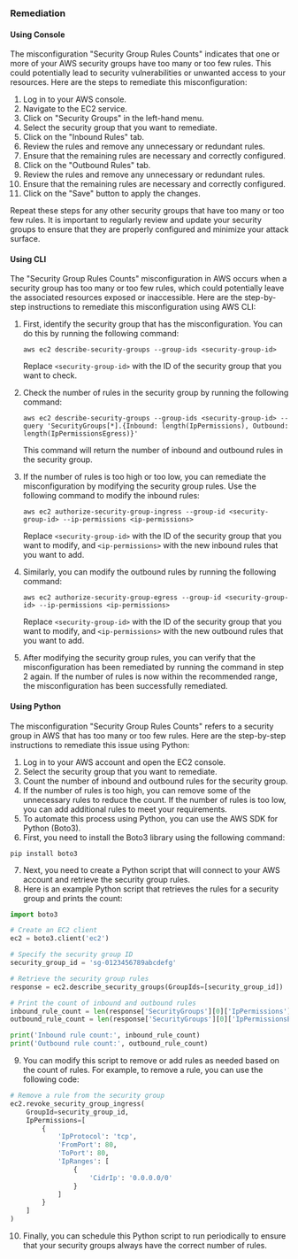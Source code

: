 ### Remediation

#### Using Console

The misconfiguration "Security Group Rules Counts" indicates that one or more of your AWS security groups have too many or too few rules. This could potentially lead to security vulnerabilities or unwanted access to your resources. Here are the steps to remediate this misconfiguration:

1. Log in to your AWS console.
2. Navigate to the EC2 service.
3. Click on "Security Groups" in the left-hand menu.
4. Select the security group that you want to remediate.
5. Click on the "Inbound Rules" tab.
6. Review the rules and remove any unnecessary or redundant rules.
7. Ensure that the remaining rules are necessary and correctly configured.
8. Click on the "Outbound Rules" tab.
9. Review the rules and remove any unnecessary or redundant rules.
10. Ensure that the remaining rules are necessary and correctly configured.
11. Click on the "Save" button to apply the changes.

Repeat these steps for any other security groups that have too many or too few rules. It is important to regularly review and update your security groups to ensure that they are properly configured and minimize your attack surface.

#### Using CLI

The "Security Group Rules Counts" misconfiguration in AWS occurs when a security group has too many or too few rules, which could potentially leave the associated resources exposed or inaccessible. Here are the step-by-step instructions to remediate this misconfiguration using AWS CLI:

1. First, identify the security group that has the misconfiguration. You can do this by running the following command:

   ```
   aws ec2 describe-security-groups --group-ids <security-group-id>
   ```

   Replace `<security-group-id>` with the ID of the security group that you want to check.

2. Check the number of rules in the security group by running the following command:

   ```
   aws ec2 describe-security-groups --group-ids <security-group-id> --query 'SecurityGroups[*].{Inbound: length(IpPermissions), Outbound: length(IpPermissionsEgress)}'
   ```

   This command will return the number of inbound and outbound rules in the security group.

3. If the number of rules is too high or too low, you can remediate the misconfiguration by modifying the security group rules. Use the following command to modify the inbound rules:

   ```
   aws ec2 authorize-security-group-ingress --group-id <security-group-id> --ip-permissions <ip-permissions>
   ```

   Replace `<security-group-id>` with the ID of the security group that you want to modify, and `<ip-permissions>` with the new inbound rules that you want to add.

4. Similarly, you can modify the outbound rules by running the following command:

   ```
   aws ec2 authorize-security-group-egress --group-id <security-group-id> --ip-permissions <ip-permissions>
   ```

   Replace `<security-group-id>` with the ID of the security group that you want to modify, and `<ip-permissions>` with the new outbound rules that you want to add.

5. After modifying the security group rules, you can verify that the misconfiguration has been remediated by running the command in step 2 again. If the number of rules is now within the recommended range, the misconfiguration has been successfully remediated.

#### Using Python

The misconfiguration "Security Group Rules Counts" refers to a security group in AWS that has too many or too few rules. Here are the step-by-step instructions to remediate this issue using Python:

1. Log in to your AWS account and open the EC2 console.
2. Select the security group that you want to remediate.
3. Count the number of inbound and outbound rules for the security group.
4. If the number of rules is too high, you can remove some of the unnecessary rules to reduce the count. If the number of rules is too low, you can add additional rules to meet your requirements.
5. To automate this process using Python, you can use the AWS SDK for Python (Boto3).
6. First, you need to install the Boto3 library using the following command:

```
pip install boto3
```

7. Next, you need to create a Python script that will connect to your AWS account and retrieve the security group rules.
8. Here is an example Python script that retrieves the rules for a security group and prints the count:

```python
import boto3

# Create an EC2 client
ec2 = boto3.client('ec2')

# Specify the security group ID
security_group_id = 'sg-0123456789abcdefg'

# Retrieve the security group rules
response = ec2.describe_security_groups(GroupIds=[security_group_id])

# Print the count of inbound and outbound rules
inbound_rule_count = len(response['SecurityGroups'][0]['IpPermissions'])
outbound_rule_count = len(response['SecurityGroups'][0]['IpPermissionsEgress'])

print('Inbound rule count:', inbound_rule_count)
print('Outbound rule count:', outbound_rule_count)
```

9. You can modify this script to remove or add rules as needed based on the count of rules. For example, to remove a rule, you can use the following code:

```python
# Remove a rule from the security group
ec2.revoke_security_group_ingress(
    GroupId=security_group_id,
    IpPermissions=[
        {
            'IpProtocol': 'tcp',
            'FromPort': 80,
            'ToPort': 80,
            'IpRanges': [
                {
                    'CidrIp': '0.0.0.0/0'
                }
            ]
        }
    ]
)
```

10. Finally, you can schedule this Python script to run periodically to ensure that your security groups always have the correct number of rules.

